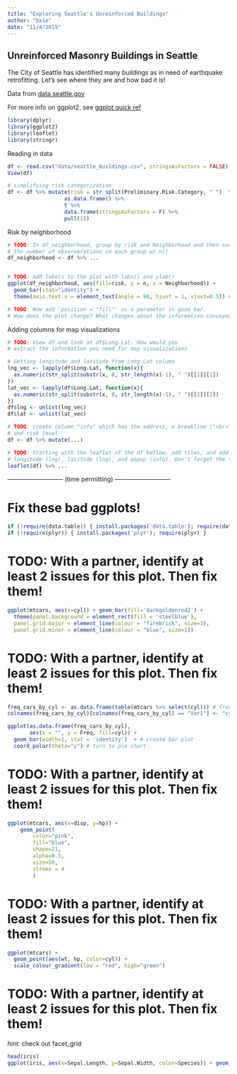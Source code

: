```yaml
---
title: "Exploring Seattle's Unreinforced Buildings"
author: "bxie"
date: "11/4/2019"
---
```


## Unreinforced Masonry Buildings in Seattle
The City of Seattle has identified many buildings as in need of earthquake
retrofitting. Let's see where they are and how bad it is!

Data from [data.seattle.gov](https://data.seattle.gov/Permitting/Unreinforced-Masonry-Buildings/54qs-2h7f)

For more info on ggplot2, see [ggplot quick ref](http://sape.inf.usi.ch/quick-reference/ggplot2/geom)

```r
library(dplyr)
library(ggplot2)
library(leaflet)
library(stringr)
```

Reading in data
```r
df <- read.csv("data/seattle_buildings.csv", stringsAsFactors = FALSE)
View(df)
```


```r
# simplifying risk categorization
df <- df %>% mutate(risk = str_split(Preliminary.Risk.Category, " ")  %>% 
                  as.data.frame() %>% 
                  t %>% 
                  data.frame(stringsAsFactors = F) %>% 
                  pull(1))
```

Risk by neighborhood
```r
# TODO: In df_neighborhood, group by risk and Neighborhood and then summarize
# the number of observerations in each group w/ n()
df_neighborhood <- df %>% ...


# TODO: add labels to the plot with labs() and ylab()
ggplot(df_neighborhood, aes(fill=risk, y = n, x = Neighborhood)) + 
  geom_bar(stat="identity") + 
  theme(axis.text.x = element_text(angle = 90, hjust = 1, vjust=0.5)) # rotate x axis labels

# TODO: Now add 'position = "fill"' as a parameter in geom_bar. 
# How does the plot change? What changes about the information conveyed?


```

Adding columns for map visualizations
```r
# TODO: View df and look at df$Long.Lat. How would you 
# extract the information you need for map visualizations

# Getting longitude and latitude from Long.Lat column
lng_vec <- lapply(df$Long.Lat, function(x){
  as.numeric(str_split(substr(x, 8, str_length(x)-1), " ")[[1]][1])
})
lat_vec <- lapply(df$Long.Lat, function(x){
  as.numeric(str_split(substr(x, 8, str_length(x)-1), " ")[[1]][2])
})
df$lng <- unlist(lng_vec)
df$lat <- unlist(lat_vec)

```


```r
# TODO: create column "info" which has the address, a breakline ("<br>"), 
# and risk level
df <- df %>% mutate(...)

# TODO: Starting with the leaflet of the df beflow, add tiles, and add markers specifying
# longitude (lng), latitude (lng), and popup (info). Don't forget the tilde!
leaflet(df) %>% ...
```



--------------------------- (time permitting) ---------------------------

# Fix these bad ggplots!
```r
if (!require(data.table)) { install.packages('data.table'); require(data.table) }
if (!require(plyr)) { install.packages('plyr'); require(plyr) }
```

# TODO: With a partner, identify at least 2 issues for this plot. Then fix them!
```r
ggplot(mtcars, aes(x=cyl)) + geom_bar(fill='darkgoldenrod2') +
  theme(panel.background = element_rect(fill = 'steelblue'),
  panel.grid.major = element_line(colour = "firebrick", size=3),
  panel.grid.minor = element_line(colour = "blue", size=1))
```

# TODO: With a partner, identify at least 2 issues for this plot. Then fix them!
```r
freq_cars_by_cyl <- as.data.frame(table(mtcars %>% select(cyl))) # freq table of # cars by cylinder
colnames(freq_cars_by_cyl)[colnames(freq_cars_by_cyl) == "Var1"] <- "cyl" # rename col

ggplot(as.data.frame(freq_cars_by_cyl),
       aes(x = "", y = Freq, fill=cyl)) +
  geom_bar(width=1, stat = 'identity')  + # create bar plot
  coord_polar(theta="y") # turn to pie chart
```

# TODO: With a partner, identify at least 2 issues for this plot. Then fix them!
```r
ggplot(mtcars, aes(x=disp, y=hp)) + 
    geom_point(
        color="pink",
        fill="blue",
        shape=21,
        alpha=0.5,
        size=50,
        stroke = 4
        )
```

# TODO: With a partner, identify at least 2 issues for this plot. Then fix them!
```r
ggplot(mtcars) +
  geom_point(aes(wt, hp, color=cyl)) +
  scale_colour_gradient(low = "red", high="green")
```

# TODO: With a partner, identify at least 2 issues for this plot. Then fix them!
_hint_: check out facet_grid
```r
head(iris)
ggplot(iris, aes(x=Sepal.Length, y=Sepal.Width, color=Species)) + geom_point(shape=4, size=20)
```


